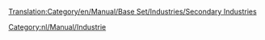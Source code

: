 [[Translation:Category/en/Manual/Base Set/Industries/Secondary Industries]]


[[Category:nl/Manual/Industrie]]